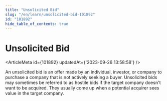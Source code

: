 ```yaml
---
title: "Unsolicited Bid"
slug: "/en/learn/unsolicited-bid-101892"
id: "101892"
hide_table_of_contents: true
---
```



# Unsolicited Bid

<ArticleMeta id={101892} updatedAt={'2023-09-26 13:58:58'} />
<div className='border-solid border-b border-t-0 my-4 border-[var(--ifm-color-gray-300)]' />

An unsolicited bid is an offer made by an individual, investor, or company to purchase a company that is not actively seeking a buyer. Unsolicited bids may sometimes be referred to as hostile bids if the target company doesn't want to be acquired. They usually come up when a potential acquirer sees value in the target company.
